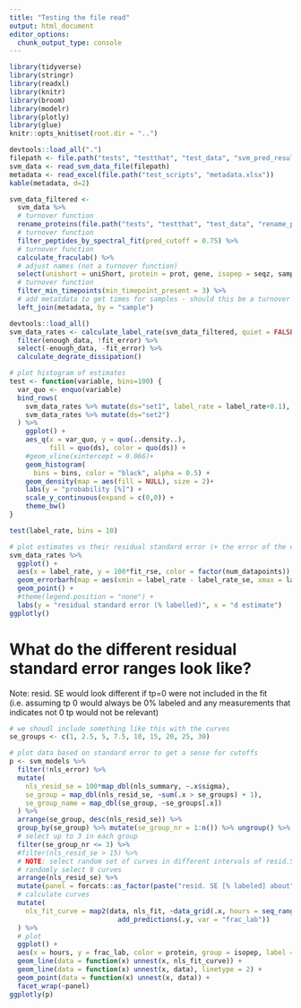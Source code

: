 ```yaml
---
title: "Testing the file read"
output: html_document
editor_options: 
  chunk_output_type: console
---
```


```r
library(tidyverse)
library(stringr)
library(readxl)
library(knitr)
library(broom)
library(modelr)
library(plotly)
library(glue)
knitr::opts_knit$set(root.dir = "..") 
```


```r
devtools::load_all(".")
filepath <- file.path("tests", "testthat", "test_data", "svm_pred_results.csv")
svm_data <- read_svm_data_file(filepath)
metadata <- read_excel(file.path("test_scripts", "metadata.xlsx"))
kable(metadata, d=2)
```



```r
svm_data_filtered <- 
  svm_data %>% 
  # turnover function
  rename_proteins(file.path("tests", "testthat", "test_data", "rename_prot.xlsx")) %>% 
  # turnover function
  filter_peptides_by_spectral_fit(pred_cutoff = 0.75) %>% 
  # turnover function
  calculate_fraculab() %>% 
  # adjust names (not a turnover function)
  select(unishort = uniShort, protein = prot, gene, isopep = seqz, sample, frac_ulab, frac_lab) %>% 
  # turnover function
  filter_min_timepoints(min_timepoint_present = 3) %>% 
  # add metatdata to get times for samples - should this be a turnover function?
  left_join(metadata, by = "sample")
```

```r
devtools::load_all()
svm_data_rates <- calculate_label_rate(svm_data_filtered, quiet = FALSE) %>% 
  filter(enough_data, !fit_error) %>% 
  select(-enough_data, -fit_error) %>% 
  calculate_degrate_dissipation()

```



```r
# plot histogram of estimates
test <- function(variable, bins=100) {
  var_quo <- enquo(variable)
  bind_rows(
    svm_data_rates %>% mutate(ds="set1", label_rate = label_rate+0.1),
    svm_data_rates %>% mutate(ds="set2")
  ) %>% 
    ggplot() + 
    aes_q(x = var_quo, y = quo(..density..), 
          fill = quo(ds), color = quo(ds)) + 
    #geom_vline(xintercept = 0.066)+
    geom_histogram(
      bins = bins, color = "black", alpha = 0.5) +
    geom_density(map = aes(fill = NULL), size = 2)+
    labs(y = "probability [%]") + 
    scale_y_continuous(expand = c(0,0)) +
    theme_bw()
}

test(label_rate, bins = 10)
```




```r
# plot estimates vs their residual standard error (+ the error of the estimate itself)
svm_data_rates %>%
  ggplot() +
  aes(x = label_rate, y = 100*fit_rse, color = factor(num_datapoints)) +
  geom_errorbarh(map = aes(xmin = label_rate - label_rate_se, xmax = label_rate + label_rate_se)) +
  geom_point() +
  #theme(legend.position = "none") + 
  labs(y = "residual standard error (% labelled)", x = "d estimate")
ggplotly()
```

# What do the different residual standard error ranges look like?

Note: resid. SE would look different if tp=0 were not included in the fit (i.e. assuming tp 0 would always be 0% labeled and any measurements that indicates not 0 tp would not be relevant)

```r
# we shoudl include something like this with the curves
se_groups <- c(1, 2.5, 5, 7.5, 10, 15, 20, 25, 30)

# plot data based on standard error to get a sense for cutoffs
p <- svm_models %>%
  filter(!nls_error) %>%
  mutate(
    nls_resid_se = 100*map_dbl(nls_summary, ~.x$sigma),
    se_group = map_dbl(nls_resid_se, ~sum(.x > se_groups) + 1),
    se_group_name = map_dbl(se_group, ~se_groups[.x])
  ) %>%
  arrange(se_group, desc(nls_resid_se)) %>% 
  group_by(se_group) %>% mutate(se_group_nr = 1:n()) %>% ungroup() %>% 
  # select up to 3 in each group
  filter(se_group_nr <= 3) %>% 
  #filter(nls_resid_se > 15) %>%
  # NOTE: select random set of curves in different intervals of resid.SE
  # randomly select 9 curves
  arrange(nls_resid_se) %>% 
  mutate(panel = forcats::as_factor(paste("resid. SE [% labeled] about", se_group_name))) %>% 
  # calculate curves
  mutate(
    nls_fit_curve = map2(data, nls_fit, ~data_grid(.x, hours = seq_range(hours, 20)) %>%
                           add_predictions(.y, var = "frac_lab"))
  ) %>%
  # plot
  ggplot() +
  aes(x = hours, y = frac_lab, color = protein, group = isopep, label = nls_resid_se) +
  geom_line(data = function(x) unnest(x, nls_fit_curve)) +
  geom_line(data = function(x) unnest(x, data), linetype = 2) +
  geom_point(data = function(x) unnest(x, data)) +
  facet_wrap(~panel)
ggplotly(p)
```

